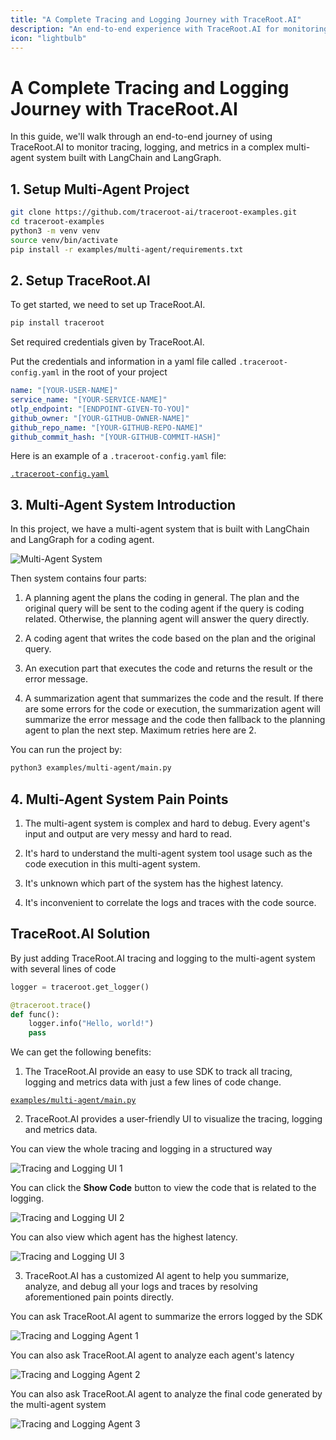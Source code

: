 ```yaml
---
title: "A Complete Tracing and Logging Journey with TraceRoot.AI"
description: "An end-to-end experience with TraceRoot.AI for monitoring your tracing, logging, and metrics data — enhanced by advanced AI agents that help you summarize, analyze, and debug all your logs and traces effortlessly."
icon: "lightbulb"
---
```


# A Complete Tracing and Logging Journey with TraceRoot.AI

In this guide, we'll walk through an end-to-end journey of using TraceRoot.AI to monitor tracing, logging, and metrics in a complex multi-agent system built with LangChain and LangGraph.


## 1. Setup Multi-Agent Project

```bash
git clone https://github.com/traceroot-ai/traceroot-examples.git
cd traceroot-examples
python3 -m venv venv
source venv/bin/activate
pip install -r examples/multi-agent/requirements.txt
```

## 2. Setup TraceRoot.AI

To get started, we need to set up TraceRoot.AI.

```bash
pip install traceroot
```

Set required credentials given by TraceRoot.AI.

Put the credentials and information in a yaml file called `.traceroot-config.yaml` in the root of your project

```yaml
name: "[YOUR-USER-NAME]"
service_name: "[YOUR-SERVICE-NAME]"
otlp_endpoint: "[ENDPOINT-GIVEN-TO-YOU]"
github_owner: "[YOUR-GITHUB-OWNER-NAME]"
github_repo_name: "[YOUR-GITHUB-REPO-NAME]"
github_commit_hash: "[YOUR-GITHUB-COMMIT-HASH]"
```

Here is an example of a `.traceroot-config.yaml` file:

[`.traceroot-config.yaml`](https://github.com/traceroot-ai/traceroot-examples/blob/main/.traceroot-config.yaml)

## 3. Multi-Agent System Introduction

In this project, we have a multi-agent system that is built with LangChain and LangGraph for a coding agent.

<img src="https://github.com/traceroot-ai/traceroot-examples/blob/main/examples/multi_agent/multi_agent_graph.png" alt="Multi-Agent System" />


Then system contains four parts:

1. A planning agent the plans the coding in general. The plan and the original query will be sent to the coding agent if the query is coding related. Otherwise, the planning agent will answer the query directly.

2. A coding agent that writes the code based on the plan and the original query.

3. An execution part that executes the code and returns the result or the error message.

4. A summarization agent that summarizes the code and the result. If there are some errors for the code or execution, the summarization agent will summarize the error message and the code then fallback to the planning agent to plan the next step. Maximum retries here are 2.

You can run the project by:

```bash
python3 examples/multi-agent/main.py
```

## 4. Multi-Agent System Pain Points

1. The multi-agent system is complex and hard to debug. Every agent's input and output are very messy and hard to read.

2. It's hard to understand the multi-agent system tool usage such as the code execution in this multi-agent system.

3. It's unknown which part of the system has the highest latency.

4. It's inconvenient to correlate the logs and traces with the code source.

## TraceRoot.AI Solution

By just adding TraceRoot.AI tracing and logging to the multi-agent system with several lines of code

```python
logger = traceroot.get_logger()

@traceroot.trace()
def func():
    logger.info("Hello, world!")
    pass
```

We can get the following benefits:

1. The TraceRoot.AI provide an easy to use SDK to track all tracing, logging and metrics data with just a few lines of code change.

[`examples/multi-agent/main.py`](https://github.com/traceroot-ai/traceroot-examples/blob/ca1b657cb9276fe28de18bf9f40d89c757a771a7/examples/multi-agent/main.py#L183)

2. TraceRoot.AI provides a user-friendly UI to visualize the tracing, logging and metrics data.

You can view the whole tracing and logging in a structured way

<div className="mac-frame">
    <img src="../images/1.png" alt="Tracing and Logging UI 1" />
</div>

You can click the **Show Code** button to view the code that is related to the logging.

<div className="mac-frame">
    <img src="../images/2.png" alt="Tracing and Logging UI 2" />
</div>

You can also view which agent has the highest latency.

<div className="mac-frame">
    <img src="../images/3.png" alt="Tracing and Logging UI 3" />
</div>

3. TraceRoot.AI has a customized AI agent to help you summarize, analyze, and debug all your logs and traces by resolving aforementioned pain points directly.

You can ask TraceRoot.AI agent to summarize the errors logged by the SDK

<div className="mac-frame">
    <img src="../images/4.png" alt="Tracing and Logging Agent 1" />
</div>

You can also ask TraceRoot.AI agent to analyze each agent's latency

<div className="mac-frame">
    <img src="../images/5.png" alt="Tracing and Logging Agent 2" />
</div>

You can also ask TraceRoot.AI agent to analyze the final code generated by the multi-agent system

<div className="mac-frame">
    <img src="../images/6.png" alt="Tracing and Logging Agent 3" />
</div>


<style>
.mac-frame {
  display: inline-block;
  background: #f2f2f2;
  border: 12px solid #d0d0d0;
  border-radius: 24px;
  padding: 16px;
  box-shadow: 0 4px 20px rgba(0,0,0,0.2);
  width: fit-content;
}
.mac-frame img {
  border-radius: 4px;
  max-width: 100%;
}
</style>
